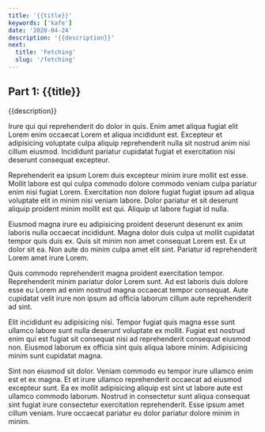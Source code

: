 ```yaml
---
title: '{{title}}'
keywords: ['kafe']
date: '2020-04-24'
description: '{{description}}'
next:
  title: 'Fetching'
  slug: '/fetching'
---
```


## Part 1: {{title}}

{{description}}

Irure qui qui reprehenderit do dolor in quis. Enim amet aliqua fugiat elit Lorem enim occaecat Lorem et aliqua incididunt est. Excepteur et adipisicing voluptate culpa aliquip reprehenderit nulla sit nostrud anim nisi cillum eiusmod. Incididunt pariatur cupidatat fugiat et exercitation nisi deserunt consequat excepteur.

Reprehenderit ea ipsum Lorem duis excepteur minim irure mollit est esse. Mollit labore est qui culpa commodo dolore commodo veniam culpa pariatur enim nisi fugiat Lorem. Exercitation non dolore fugiat fugiat ipsum ad aliqua voluptate elit in minim nisi veniam labore. Dolor pariatur et sit deserunt aliquip proident minim mollit est qui. Aliquip ut labore fugiat id nulla.

Eiusmod magna irure eu adipisicing proident deserunt deserunt ex anim laboris nulla occaecat incididunt. Magna dolor duis culpa ut mollit cupidatat tempor quis duis ex. Quis sit minim non amet consequat Lorem est. Ex ut dolor sit ea. Non aute do minim culpa amet elit sint. Pariatur id reprehenderit Lorem amet irure Lorem.

Quis commodo reprehenderit magna proident exercitation tempor. Reprehenderit minim pariatur dolor Lorem sunt. Ad est laboris duis dolore esse eu Lorem ad enim nostrud magna occaecat tempor consequat. Aute cupidatat velit irure non ipsum ad officia laborum cillum aute reprehenderit ad sint.

Elit incididunt eu adipisicing nisi. Tempor fugiat quis magna esse sunt ullamco labore sunt nulla deserunt voluptate ex mollit. Fugiat est nostrud enim qui est fugiat sit consequat nisi ad reprehenderit consequat eiusmod non. Eiusmod laborum ex officia sint quis aliqua labore minim. Adipisicing minim sunt cupidatat magna.

Sint non eiusmod sit dolor. Veniam commodo eu tempor irure ullamco enim est et ex magna. Et et irure ullamco reprehenderit occaecat ad eiusmod excepteur sunt. Ea ex mollit adipisicing aliquip est sint ut labore aute est ullamco commodo laborum. Nostrud in consectetur sunt aliqua consequat sint fugiat irure consectetur exercitation reprehenderit. Esse ipsum amet cillum veniam. Irure occaecat pariatur eu dolor pariatur dolore minim in minim.
